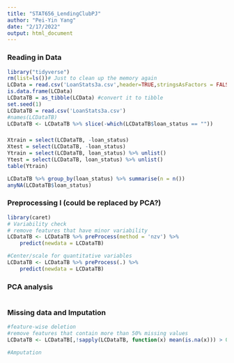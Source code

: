 ```yaml
---
title: "STAT656_LendingClubPJ"
author: "Pei-Yin Yang"
date: "2/17/2022"
output: html_document
---
```

### Reading in Data

```r
library("tidyverse")
rm(list=ls())# Just to clean up the memory again
LCData = read.csv('LoanStats3a.csv',header=TRUE,stringsAsFactors = FALSE)
is.data.frame(LCData)
LCDataTB = as_tibble(LCData) #convert it to tibble
set.seed(1)
LCDataTB = read.csv('LoanStats3a.csv')
#names(LCDataTB)
LCDataTB <- LCDataTB %>% slice(-which(LCDataTB$loan_status == ""))
```

###

```r
Xtrain = select(LCDataTB, -loan_status)
Xtest = select(LCDataTB, -loan_status)
Ytrain = select(LCDataTB, loan_status) %>% unlist()
Ytest = select(LCDataTB, loan_status) %>% unlist()
table(Ytrain)

LCDataTB %>% group_by(loan_status) %>% summarise(n = n())
anyNA(LCDataTB$loan_status)
```


### Preprocessing I (could be replaced by PCA?)

```r
library(caret)
# Variability check
# remove features that have minor variability
LCDataTB <- LCDataTB %>% preProcess(method = 'nzv') %>%
    predict(newdata = LCDataTB)

#Center/scale for quantitative variables
LCDataTB <- LCDataTB %>% preProcess(.) %>%
    predict(newdata = LCDataTB)

```

### PCA analysis

```r

```


### Missing data and Imputation

```r
#feature-wise deletion
#remove features that contain more than 50% missing values
LCDataTB <- LCDataTB[,!sapply(LCDataTB, function(x) mean(is.na(x))) > 0.5]

#Amputation


```







